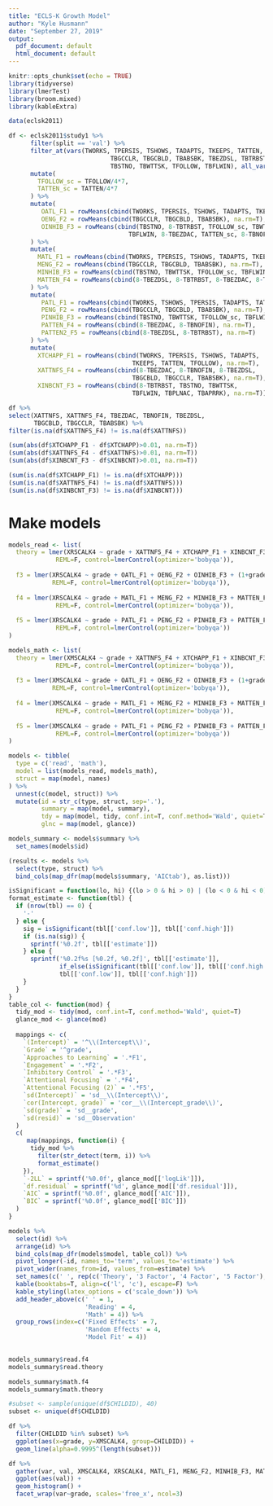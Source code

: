```yaml
---
title: "ECLS-K Growth Model"
author: "Kyle Husmann"
date: "September 27, 2019"
output:
  pdf_document: default
  html_document: default
---
```


```r
knitr::opts_chunk$set(echo = TRUE)
library(tidyverse)
library(lmerTest)
library(broom.mixed)
library(kableExtra)

data(eclsk2011)

df <- eclsk2011$study1 %>%
      filter(split == 'val') %>%
      filter_at(vars(TWORKS, TPERSIS, TSHOWS, TADAPTS, TKEEPS, TATTEN,
                            TBGCCLR, TBGCBLD, TBABSBK, TBEZDSL, TBTRBST, TBEZDAC, TBNOFIN,
                            TBSTNO, TBWTTSK, TFOLLOW, TBFLWIN), all_vars(!is.na(.))) %>%
      mutate(
        TFOLLOW_sc = TFOLLOW/4*7,
        TATTEN_sc = TATTEN/4*7
      ) %>%
      mutate(
         OATL_F1 = rowMeans(cbind(TWORKS, TPERSIS, TSHOWS, TADAPTS, TKEEPS), na.rm=T),
         OENG_F2 = rowMeans(cbind(TBGCCLR, TBGCBLD, TBABSBK), na.rm=T),
         OINHIB_F3 = rowMeans(cbind(TBSTNO, 8-TBTRBST, TFOLLOW_sc, TBWTTSK, 8-TBEZDSL,
                                 TBFLWIN, 8-TBEZDAC, TATTEN_sc, 8-TBNOFIN), na.rm=T)
      ) %>%
      mutate(
        MATL_F1 = rowMeans(cbind(TWORKS, TPERSIS, TSHOWS, TADAPTS, TKEEPS, TATTEN), na.rm=T),
        MENG_F2 = rowMeans(cbind(TBGCCLR, TBGCBLD, TBABSBK), na.rm=T),
        MINHIB_F3 = rowMeans(cbind(TBSTNO, TBWTTSK, TFOLLOW_sc, TBFLWIN), na.rm=T),
        MATTEN_F4 = rowMeans(cbind(8-TBEZDSL, 8-TBTRBST, 8-TBEZDAC, 8-TBNOFIN), na.rm=T)
      ) %>%
      mutate(
         PATL_F1 = rowMeans(cbind(TWORKS, TSHOWS, TPERSIS, TADAPTS, TATTEN, TKEEPS), na.rm=T),
         PENG_F2 = rowMeans(cbind(TBGCCLR, TBGCBLD, TBABSBK), na.rm=T),
         PINHIB_F3 = rowMeans(cbind(TBSTNO, TBWTTSK, TFOLLOW_sc, TBFLWIN), na.rm=T),
         PATTEN_F4 = rowMeans(cbind(8-TBEZDAC, 8-TBNOFIN), na.rm=T),
         PATTEN2_F5 = rowMeans(cbind(8-TBEZDSL, 8-TBTRBST), na.rm=T)
      ) %>%
      mutate(
        XTCHAPP_F1 = rowMeans(cbind(TWORKS, TPERSIS, TSHOWS, TADAPTS,
                                  TKEEPS, TATTEN, TFOLLOW), na.rm=T),
        XATTNFS_F4 = rowMeans(cbind(8-TBEZDAC, 8-TBNOFIN, 8-TBEZDSL,
                                  TBGCBLD, TBGCCLR, TBABSBK), na.rm=T),
        XINBCNT_F3 = rowMeans(cbind(8-TBTRBST, TBSTNO, TBWTTSK,
                                  TBFLWIN, TBPLNAC, TBAPRRK), na.rm=T))
```

```r
df %>%
select(XATTNFS, XATTNFS_F4, TBEZDAC, TBNOFIN, TBEZDSL,
       TBGCBLD, TBGCCLR, TBABSBK) %>% 
filter(is.na(df$XATTNFS_F4) != is.na(df$XATTNFS))
```
```r
(sum(abs(df$XTCHAPP_F1 - df$XTCHAPP)>0.01, na.rm=T))
(sum(abs(df$XATTNFS_F4 - df$XATTNFS)>0.01, na.rm=T))
(sum(abs(df$XINBCNT_F3 - df$XINBCNT)>0.01, na.rm=T))

(sum(is.na(df$XTCHAPP_F1) != is.na(df$XTCHAPP)))
(sum(is.na(df$XATTNFS_F4) != is.na(df$XATTNFS)))
(sum(is.na(df$XINBCNT_F3) != is.na(df$XINBCNT)))

```
# Make models

```r
models_read <- list(
  theory = lmer(XRSCALK4 ~ grade + XATTNFS_F4 + XTCHAPP_F1 + XINBCNT_F3 + (1+grade|CHILDID), df,
             REML=F, control=lmerControl(optimizer='bobyqa')),
  
  f3 = lmer(XRSCALK4 ~ grade + OATL_F1 + OENG_F2 + OINHIB_F3 + (1+grade|CHILDID), df,
            REML=F, control=lmerControl(optimizer='bobyqa')),
  
  f4 = lmer(XRSCALK4 ~ grade + MATL_F1 + MENG_F2 + MINHIB_F3 + MATTEN_F4 + (1+grade|CHILDID), df,
             REML=F, control=lmerControl(optimizer='bobyqa')),
  
  f5 = lmer(XRSCALK4 ~ grade + PATL_F1 + PENG_F2 + PINHIB_F3 + PATTEN_F4 + PATTEN2_F5 + (1+grade|CHILDID), df,
             REML=F, control=lmerControl(optimizer='bobyqa'))
)

models_math <- list(
  theory = lmer(XMSCALK4 ~ grade + XATTNFS_F4 + XTCHAPP_F1 + XINBCNT_F3 + (1+grade|CHILDID), df,
             REML=F, control=lmerControl(optimizer='bobyqa')),
  
  f3 = lmer(XMSCALK4 ~ grade + OATL_F1 + OENG_F2 + OINHIB_F3 + (1+grade|CHILDID), df,
            REML=F, control=lmerControl(optimizer='bobyqa')),
  
  f4 = lmer(XMSCALK4 ~ grade + MATL_F1 + MENG_F2 + MINHIB_F3 + MATTEN_F4 + (1+grade|CHILDID), df,
             REML=F, control=lmerControl(optimizer='bobyqa')),
  
  f5 = lmer(XMSCALK4 ~ grade + PATL_F1 + PENG_F2 + PINHIB_F3 + PATTEN_F4 + PATTEN2_F5 + (1+grade|CHILDID), df,
             REML=F, control=lmerControl(optimizer='bobyqa')) 
)
```

```r
models <- tibble(
  type = c('read', 'math'),
  model = list(models_read, models_math),
  struct = map(model, names)
) %>%
  unnest(c(model, struct)) %>%
  mutate(id = str_c(type, struct, sep='.'),
         summary = map(model, summary),
         tdy = map(model, tidy, conf.int=T, conf.method='Wald', quiet=T),
         glnc = map(model, glance))

models_summary <- models$summary %>%
  set_names(models$id)

(results <- models %>%
  select(type, struct) %>%
  bind_cols(map_dfr(map(models$summary, 'AICtab'), as.list)))
```

```r
isSignificant = function(lo, hi) {(lo > 0 & hi > 0) | (lo < 0 & hi < 0)}
format_estimate <- function(tbl) {
  if (nrow(tbl) == 0) {
    '-'
  } else {
    sig = isSignificant(tbl[['conf.low']], tbl[['conf.high']])
    if (is.na(sig)) {
      sprintf('%0.2f', tbl[['estimate']])
    } else {
      sprintf('%0.2f%s [%0.2f, %0.2f]', tbl[['estimate']],
              if_else(isSignificant(tbl[['conf.low']], tbl[['conf.high']]), '*', ''),
              tbl[['conf.low']], tbl[['conf.high']])
    }
  }
}
table_col <- function(mod) {
  tidy_mod <- tidy(mod, conf.int=T, conf.method='Wald', quiet=T)
  glance_mod <- glance(mod)
  
  mappings <- c(
    `(Intercept)` = '^\\(Intercept\\)',
    `Grade` = '^grade',
    `Approaches to Learning` = '.*F1',
    `Engagement` = '.*F2',
    `Inhibitory Control` = '.*F3',
    `Attentional Focusing` = '.*F4',
    `Attentional Focusing (2)` = '.*F5',
    `sd(Intercept)` = 'sd__\\(Intercept\\)',
    `cor(Intercept, grade)` = 'cor__\\(Intercept_grade\\)',
    `sd(grade)` = 'sd__grade',
    `sd(resid)` = 'sd__Observation'
  )
  c(
     map(mappings, function(i) {
      tidy_mod %>%
        filter(str_detect(term, i)) %>%
        format_estimate()
    }),
    `-2LL` = sprintf('%0.0f', glance_mod[['logLik']]),
    `df.residual` = sprintf('%d', glance_mod[['df.residual']]),
    `AIC` = sprintf('%0.0f', glance_mod[['AIC']]),
    `BIC` = sprintf('%0.0f', glance_mod[['BIC']])   
  )
}

models %>%
  select(id) %>%
  arrange(id) %>%
  bind_cols(map_dfr(models$model, table_col)) %>%
  pivot_longer(-id, names_to='term', values_to='estimate') %>%
  pivot_wider(names_from=id, values_from=estimate) %>%
  set_names(c(' ', rep(c('Theory', '3 Factor', '4 Factor', '5 Factor'), 2))) %>%
  kable(booktabs=T, align=c('l', 'c'), escape=F) %>%
  kable_styling(latex_options = c('scale_down')) %>%
  add_header_above(c(' ' = 1,
                     'Reading' = 4,
                     'Math' = 4)) %>%
  group_rows(index=c('Fixed Effects' = 7,
                     'Random Effects' = 4,
                     'Model Fit' = 4))
  
```

```r
models_summary$read.f4
models_summary$read.theory
```

```r
models_summary$math.f4
models_summary$math.theory
```

```r
#subset <- sample(unique(df$CHILDID), 40)
subset <- unique(df$CHILDID)

df %>%
  filter(CHILDID %in% subset) %>%
  ggplot(aes(x=grade, y=XMSCALK4, group=CHILDID)) +
  geom_line(alpha=0.9995^(length(subset)))

```

```r
df %>%
  gather(var, val, XMSCALK4, XRSCALK4, MATL_F1, MENG_F2, MINHIB_F3, MATTEN_F4, XATTNFS_F4, XTCHAPP_F1, XINBCNT_F3) %>%
  ggplot(aes(val)) +
  geom_histogram() +
  facet_wrap(var~grade, scales='free_x', ncol=3)
```
